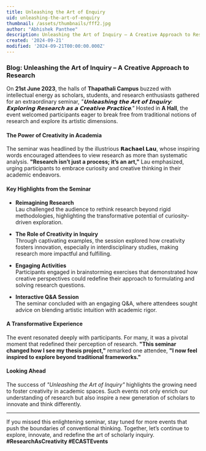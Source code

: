 ```yaml
---
title: Unleashing the Art of Enquiry
uid: unleashing-the-art-of-enquiry
thumbnail: /assets/thumbnails/fff2.jpg
author: "Abhishek Panthee"
description: Unleashing the Art of Inquiry – A Creative Approach to Research
created: '2024-09-21'
modified: '2024-09-21T00:00:00.000Z'
---
```



### Blog: Unleashing the Art of Inquiry – A Creative Approach to Research

On **21st June 2023**, the halls of **Thapathali Campus** buzzed with intellectual energy as scholars, students, and research enthusiasts gathered for an extraordinary seminar, *"𝗨𝗻𝗹𝗲𝗮𝘀𝗵𝗶𝗻𝗴 𝘁𝗵𝗲 𝗔𝗿𝘁 𝗼𝗳 𝗜𝗻𝗾𝘂𝗶𝗿𝘆: 𝗘𝘅𝗽𝗹𝗼𝗿𝗶𝗻𝗴 𝗥𝗲𝘀𝗲𝗮𝗿𝗰𝗵 𝗮𝘀 𝗮 𝗖𝗿𝗲𝗮𝘁𝗶𝘃𝗲 𝗣𝗿𝗮𝗰𝘁𝗶𝗰𝗲."* Hosted in **A Hall**, the event welcomed participants eager to break free from traditional notions of research and explore its artistic dimensions.

#### The Power of Creativity in Academia

The seminar was headlined by the illustrious **𝗥𝗮𝗰𝗵𝗮𝗲𝗹 𝗟𝗮𝘂**, whose inspiring words encouraged attendees to view research as more than systematic analysis. **"Research isn’t just a process; it’s an art,"** Lau emphasized, urging participants to embrace curiosity and creative thinking in their academic endeavors.

#### Key Highlights from the Seminar

- **Reimagining Research**  
   Lau challenged the audience to rethink research beyond rigid methodologies, highlighting the transformative potential of curiosity-driven exploration.

- **The Role of Creativity in Inquiry**  
   Through captivating examples, the session explored how creativity fosters innovation, especially in interdisciplinary studies, making research more impactful and fulfilling.

- **Engaging Activities**  
   Participants engaged in brainstorming exercises that demonstrated how creative perspectives could redefine their approach to formulating and solving research questions.

- **Interactive Q&A Session**  
   The seminar concluded with an engaging Q&A, where attendees sought advice on blending artistic intuition with academic rigor.

#### A Transformative Experience

The event resonated deeply with participants. For many, it was a pivotal moment that redefined their perception of research. **"This seminar changed how I see my thesis project,"** remarked one attendee, **"I now feel inspired to explore beyond traditional frameworks."**

#### Looking Ahead

The success of *"Unleashing the Art of Inquiry"* highlights the growing need to foster creativity in academic spaces. Such events not only enrich our understanding of research but also inspire a new generation of scholars to innovate and think differently.

---

If you missed this enlightening seminar, stay tuned for more events that push the boundaries of conventional thinking. Together, let’s continue to explore, innovate, and redefine the art of scholarly inquiry. **#ResearchAsCreativity #ECASTEvents**